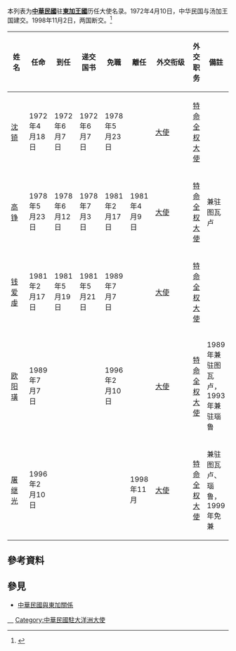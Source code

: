 {{noteTA|G1=國家}}
本列表为'''[[中華民國|中華民國]]'''驻'''[[東加王國|東加王國]]'''历任大使名录。1972年4月10日，中华民国与汤加王国建交。1998年11月2日，两国断交。<ref>{{cite book|title=《台灣歷史辭典》（附錄）|author=許雪姬|publisher=行政院文化建設委員會|chapter=中華民國歷任駐外大使(遷臺後，1949~2003.10)}}</ref>

{| class="wikitable" 
|- 
! width=12%  |姓名
! width=10%  |任命
! width=10%  |到任
! width=10%  |递交国书
! width=10%  |免職
! width=10%  |離任
! width=8%  |外交衔级
! width=10%  |外交职务
! width=13%  colspan="2" | 備註
|-
| [[沈锜|沈锜]]
| 1972年4月18日
| 1972年6月7日
| 1972年6月7日
| 1978年5月23日
|
| [[大使|大使]]
| [[特命全权大使|特命全权大使]]
|
|-
| [[高铮|高铮]]
| 1978年5月23日
| 1978年6月12日
| 1978年7月3日
| 1981年2月17日
| 1981年4月9日
| [[大使|大使]]
| [[特命全权大使|特命全权大使]]
| 兼驻图瓦卢
|-
| [[钱爱虔|钱爱虔]]
| 1981年2月17日
| 1981年5月19日
| 1981年5月21日
| 1989年7月7日
|
| [[大使|大使]]
| [[特命全权大使|特命全权大使]]
|
|-
| [[欧阳璜|欧阳璜]]
| 1989年7月7日
|
|
| 1996年2月10日
|
| [[大使|大使]]
| [[特命全权大使|特命全权大使]]
| 1989年兼驻图瓦卢，1993年兼驻瑙鲁
|-
| [[屠继光|屠继光]]
| 1996年2月10日
|
|
|
| 1998年11月
| [[大使|大使]]
| [[特命全权大使|特命全权大使]]
| 兼驻图瓦卢、瑙鲁，1999年免兼
|}

==參考資料==
{{reflist}}

==參見==
*[[中華民國與東加關係|中華民國與東加關係]]

{{中華民國駐外大使}}
[[Category:中華民國駐東加大使|　]]
[[Category:中華民國駐大洋洲大使|Category:中華民國駐大洋洲大使]]